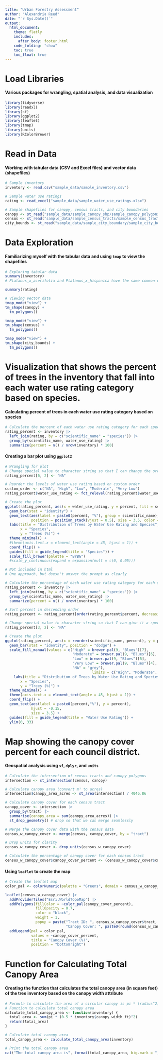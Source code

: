 ```yaml
---
title: "Urban Forestry Assessment"
author: "Alexandria Reed"
date: "`r Sys.Date()`"
output:
  html_document:
    theme: flatly
    includes:
      after_body: footer.html
    code_folding: "show"
    toc: true
    toc_float: true
---
```


# Load Libraries

#### Various packages for wrangling, spatial analysis, and data visualization
```r
library(tidyverse)
library(readxl)
library(sf)
library(ggplot2)
library(leaflet)
library(tmap)
library(units)
library(RColorBrewer)
```

# Read in Data

#### Working with tabular data (CSV and Excel files) and vector data (shapefiles)
```r
# Sample inventory
inventory <- read.csv("sample_data/sample_inventory.csv") 

# Sample water use ratings
rating <- read_excel("sample_data/sample_water_use_ratings.xlsx")

# Sample shapefiles for canopy, census tracts, and city boundaries
canopy <- st_read("sample_data/sample_canopy_shp/sample_canopy_polygons.shp")
census <- st_read("sample_data/sample_census_tracts/sample_census_tracts.shp")
city_bounds <- st_read("sample_data/sample_city_boundary/sample_city_boundary.shp")
```

# Data Exploration

#### Familiarizing myself with the tabular data and using `tmap` to view the shapefiles
```r
# Exploring tabular data
summary(inventory)
# Platanus_x_acerifolia and Platanus_x_hispanica have the same common name

summary(rating)

# Viewing vector data 
tmap_mode("view") +
tm_shape(canopy) +
  tm_polygons()

tmap_mode("view") +
tm_shape(census) +
  tm_polygons()

tmap_mode("view") +
tm_shape(city_bounds) +
  tm_polygons()
```

# Visualization that shows the percent of trees in the inventory that fall into each water use rating category based on species.

#### Calculating percent of trees in each water use rating category based on species
```r
# Calculate the percent of each water use rating category for each species
rating_percent <- inventory |>
  left_join(rating, by = c("scientific_name" = "species")) |>
  group_by(scientific_name, water_use_rating) |>
  summarize(percent = n() / nrow(inventory) * 100)
```


#### Creating a bar plot using `ggplot2`
```r
# Wrangling for plot
# Change special value to character string so that I can change the order
rating_percent[6, 2] <- "NA"

# Reorder the levels of water_use_rating based on custom order
custom_order <- c("NA", "High", "Low", "Moderate", "Very Low")
rating_percent$water_use_rating <- fct_relevel(rating_percent$water_use_rating, custom_order)

# Create the plot
ggplot(rating_percent, aes(x = water_use_rating, y = percent, fill = scientific_name)) +
  geom_bar(stat = "identity") +
  geom_text(aes(label = paste0(percent, "%"), group = scientific_name), 
            position = position_stack(vjust = 0.5), size = 3.5, color = "black") +
  labs(title = "Distribution of Trees by Water Use Rating and Species",
       x = "Species", 
       y = "Trees (%)") +
  theme_minimal() +
  #theme(axis.text.x = element_text(angle = 45, hjust = 1)) +
  coord_flip() +
  guides(fill = guide_legend(title = "Species")) +
  scale_fill_brewer(palette = "BrBG") 
  #scale_y_continuous(expand = expansion(mult = c(0, 0.05))) 
```

```r
# Not included in html
# One approach, but doesn't answer the prompt as clearly

# Calculate the percentage of each water use rating category for each species
rating_percent <- inventory |>
  left_join(rating, by = c("scientific_name" = "species")) |>
  group_by(scientific_name, water_use_rating) |>
  summarize(percent = n() / nrow(inventory) * 100)

# Sort percent in descending order
rating_percent <- rating_percent[order(rating_percent$percent, decreasing = TRUE), ]

# Change special value to character string so that I can give it a specific color
rating_percent[3, 2] <- "NA"

# Create the plot
ggplot(rating_percent, aes(x = reorder(scientific_name, percent), y = percent, fill = water_use_rating)) +
  geom_bar(stat = "identity", position = "dodge") +
  scale_fill_manual(values = c("High" = brewer.pal(9, "Blues")[7],
                               "Moderate" = brewer.pal(9, "Blues")[6],
                               "Low" = brewer.pal(9, "Blues")[5],
                               "Very Low" = brewer.pal(9, "Blues")[4],
                               "NA" = "grey"),
                                        limits = c("High", "Moderate", "Low", "Very Low", "NA")) +
    labs(title = "Distribution of Trees by Water Use Rating and Species",
       x = "Species", 
       y = "Trees (%)") +
  theme_minimal() +
  theme(axis.text.x = element_text(angle = 45, hjust = 1)) +
  coord_flip() +
  geom_text(aes(label = paste0(percent,"%"), y = percent), 
            hjust = -0.15,  
            size = 3.5) +  
  guides(fill = guide_legend(title = "Water Use Rating")) +
  ylim(0, 33)  
```

# Map showing the canopy cover percent for each council district.

#### Geospatial analysis using `sf`, `dplyr`, and `units`
```r
# Calculate the intersection of census tracts and canopy polygons
intersection <- st_intersection(census, canopy)

# Calculate canopy area (convert m² to acres)
intersection$canopy_area_acres <- st_area(intersection) / 4046.86

# Calculate canopy cover for each census tract
canopy_cover <- intersection |>
  group_by(tract) |>
  summarise(canopy_area = sum(canopy_area_acres)) |>
  st_drop_geometry() # drop so that we can merge seamlessly

# Merge the canopy cover data with the census data 
census_w_canopy_cover <- merge(census, canopy_cover, by = "tract")

# Drop units for clarity
census_w_canopy_cover <- drop_units(census_w_canopy_cover)

# Calculate the percentage of canopy cover for each census tract
census_w_canopy_cover$canopy_cover_percent <- (census_w_canopy_cover$canopy_area / census_w_canopy_cover$acres) * 100
```

#### Using `leaflet` to create the map

<style>
.leaflet {
    margin: auto;
}
</style>

```r
# Create the leaflet map
color_pal <- colorNumeric(palette = "Greens", domain = census_w_canopy_cover$canopy_cover_percent)

leaflet(census_w_canopy_cover) |>
  addProviderTiles("Esri.WorldTopoMap") |>
  addPolygons(fillColor = ~color_pal(canopy_cover_percent),
              fillOpacity = 0.7,
              color = "black",
              weight = 1,
              popup = paste("Tract ID: ", census_w_canopy_cover$tract, "<br>",
                            "Canopy Cover: ", paste0(round(census_w_canopy_cover$canopy_cover_percent, 2), "%"))) |>
  addLegend(pal = color_pal,
            values = ~canopy_cover_percent,
            title = "Canopy Cover (%)",
            position = "bottomright")
```

# Function for Calculating Total Canopy Area

#### Creating the function that calculates the total canopy area (in square feet) of the tree inventory based on the canopy width attribute
```r
# Formula to calculate the area of a circular canopy is pi * (radius^2)
# Function to calculate total canopy area
calculate_total_canopy_area <- function(inventory) {
  total_area <- sum(pi * (0.5 * inventory$canopy_width_ft)^2)
  return(total_area)
}

# Calculate total canopy area
total_canopy_area <- calculate_total_canopy_area(inventory)

# Print the total canopy area
cat("The total canopy area is", format(total_canopy_area, big.mark = ",", scientific = FALSE), "square feet.")
```

